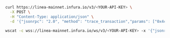 
<Tabs>
  <TabItem value="curl">

```bash
curl https://linea-mainnet.infura.io/v3/<YOUR-API-KEY> \
  -X POST \
  -H "Content-Type: application/json" \
  -d '{"jsonrpc": "2.0", "method": "trace_transaction","params": ["0x4c253746668dca6ac3f7b9bc18248b558a95b5fc881d140872c2dff984d344a7"],"id": 1}'
```

  </TabItem>
  <TabItem value="WSS">

```bash
wscat -c wss://linea-mainnet.infura.io/ws/v3/<YOUR-API-KEY> -x '{"jsonrpc": "2.0", "method": "trace_transaction","params": ["0x4c253746668dca6ac3f7b9bc18248b558a95b5fc881d140872c2dff984d344a7"],"id": 1}'
```

  </TabItem>
</Tabs>

